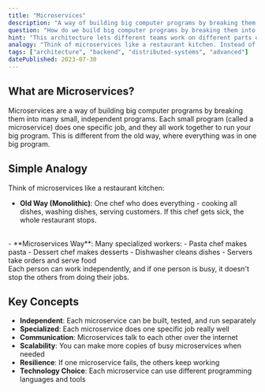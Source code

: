 ```yaml
---
title: "Microservices"
description: "A way of building big computer programs by breaking them into many small, independent programs that work together, like a team of specialized workers."
question: "How do we build big computer programs by breaking them into smaller, independent pieces?"
hint: "This architecture lets different teams work on different parts of a program independently, like a restaurant where each chef specializes in making one type of dish."
analogy: "Think of microservices like a restaurant kitchen. Instead of having one chef who does everything (cooking, cleaning, serving), you have many specialized workers: a pasta chef, a dessert chef, a dishwasher, and servers. Each person has their own job, and they work together to run the restaurant. If the pasta chef is busy, it doesn't stop the dessert chef from making desserts. And if you need to change how pasta is cooked, you only need to train the pasta chef, not everyone in the kitchen. Microservices work the same way - each small program has its own job, and they work together to run your big program."
tags: ["architecture", "backend", "distributed-systems", "advanced"]
datePublished: 2023-07-30
---
```


## What are Microservices?

Microservices are a way of building big computer programs by breaking them into many small, independent programs. Each small program (called a microservice) does one specific job, and they all work together to run your big program. This is different from the old way, where everything was in one big program.

## Simple Analogy

Think of microservices like a restaurant kitchen:
<br/>
- **Old Way (Monolithic)**: One chef who does everything - cooking all dishes, washing dishes, serving customers. If this chef gets sick, the whole restaurant stops.
<br/>
- **Microservices Way**: Many specialized workers:
  - Pasta chef makes pasta
  - Dessert chef makes desserts
  - Dishwasher cleans dishes
  - Servers take orders and serve food
<br/>
Each person can work independently, and if one person is busy, it doesn't stop the others from doing their jobs.

## Key Concepts

- **Independent**: Each microservice can be built, tested, and run separately
- **Specialized**: Each microservice does one specific job really well
- **Communication**: Microservices talk to each other over the internet
- **Scalability**: You can make more copies of busy microservices when needed
- **Resilience**: If one microservice fails, the others keep working
- **Technology Choice**: Each microservice can use different programming languages and tools
